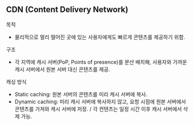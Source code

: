 ## CDN (Content Delivery Network)

목적

- 물리적으로 멀리 떨어진 곳에 있는 사용자에게도 빠르게 콘텐츠를 제공하기 위함.

구조

- 각 지역에 캐시 서버(PoP, Points of presence)를 분산 배치해, 사용자와 가까운 캐시 서버에서 원본 서버 대신 콘텐츠를 제공.

캐싱 방식

- Static caching: 원본 서버의 콘텐츠를 미리 캐시 서버에 복사.
- Dynamic caching: 미리 캐시 서버에 복사하지 않고, 요청 시점에 원본 서버에서 콘텐츠를 가져와 캐시 서버에 저장. / 각 컨텐츠는 일정 시간 이후 캐시 서버에서 삭제 가능.
